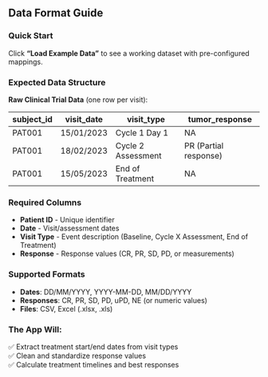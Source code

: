 ## Data Format Guide

### Quick Start
Click **"Load Example Data"** to see a working dataset with pre-configured mappings.

### Expected Data Structure

**Raw Clinical Trial Data** (one row per visit):


subject_id | visit_date | visit_type          | tumor_response  |
-----------|------------|---------------------|-----------------|
PAT001     | 15/01/2023 | Cycle 1 Day 1       | NA              |
PAT001     | 18/02/2023 | Cycle 2 Assessment  | PR (Partial response)|
PAT001     | 15/05/2023 | End of Treatment    | NA|


### Required Columns
- **Patient ID** - Unique identifier  
- **Date** - Visit/assessment dates
- **Visit Type** - Event description (Baseline, Cycle X Assessment, End of Treatment)
- **Response** - Response values (CR, PR, SD, PD, or measurements)

### Supported Formats
- **Dates**: DD/MM/YYYY, YYYY-MM-DD, MM/DD/YYYY
- **Responses**: CR, PR, SD, PD, uPD, NE (or numeric values)
- **Files**: CSV, Excel (.xlsx, .xls)

### The App Will:
✅ Extract treatment start/end dates from visit types  
✅ Clean and standardize response values  
✅ Calculate treatment timelines and best responses